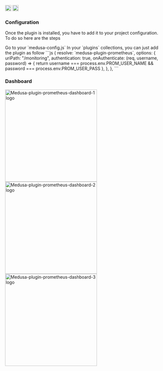 <div style={{display: "flex", marginTop: "1rem"}}>
    <a style={{display: "inline"}} href="https://www.npmjs.com/package/medusa-plugin-prometheus"><img alt="NPM Version" src="https://img.shields.io/npm/v/medusa-plugin-prometheus.svg" height="20"/></a>
    <a style={{display: "inline", marginLeft: "0.5rem"}} href="https://github.com/adrien2p/medusa-plugins/tree/main/packages/medusa-plugin-prometheus"><img alt="NPM Version" src="https://img.shields.io/badge/github-%23121011.svg?style=Flat-square&logo=github&logoColor=white" height="20"/></a>
</div>

### Configuration

Once the plugin is installed, you have to add it to your project configuration. To do so here are the steps

<CircleStep index={1}>
    Go to your `medusa-config.js`
</CircleStep>

<CircleStep index={2}>
    In your `plugins` collections, you can just add the plugin as follow
    ```js
    {
        resolve: `medusa-plugin-prometheus`,
        options: {
            uriPath: "/monitoring",
            authentication: true,
            onAuthenticate: (req, username, password) => {
              return username === process.env.PROM_USER_NAME && password === process.env.PROM_USER_PASS
            },
        },
    },
    ```
</CircleStep>

### Dashboard

<p align="left" style={{marginTop: "1rem", display: "flex", flexDirection: "row", justifyContent: "space-between"}}>
  <a target="_blank" href="https://github.com/adrien2p/medusa-plugins/blob/assets/assets/medusa-plugin-prom-dashboard-1.png?raw=true">
    <img src="https://github.com/adrien2p/medusa-plugins/blob/assets/assets/medusa-plugin-prom-dashboard-1.png?raw=true" alt="Medusa-plugin-prometheus-dashboard-1 logo" width="300" height="auto" />
  </a>
  <a target="_blank" href="https://github.com/adrien2p/medusa-plugins/blob/assets/assets/medusa-plugin-prom-dashboard-2.png?raw=true">
    <img src="https://github.com/adrien2p/medusa-plugins/blob/assets/assets/medusa-plugin-prom-dashboard-2.png?raw=true" alt="Medusa-plugin-prometheus-dashboard-2 logo" width="300" height="auto" style={{marginLeft: "1rem"}} />
  </a>
  <a target="_blank" href="https://github.com/adrien2p/medusa-plugins/blob/assets/assets/medusa-plugin-prom-dashboard-3.png?raw=true">
    <img src="https://github.com/adrien2p/medusa-plugins/blob/assets/assets/medusa-plugin-prom-dashboard-3.png?raw=true" alt="Medusa-plugin-prometheus-dashboard-3 logo" width="300" height="auto" style={{marginLeft: "1rem"}} />
  </a>
</p>
